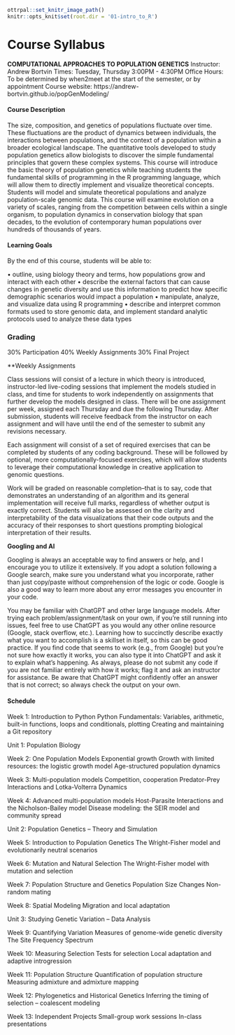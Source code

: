 ```r
ottrpal::set_knitr_image_path()
knitr::opts_knit$set(root.dir = '01-intro_to_R')
```

# Course Syllabus

**COMPUTATIONAL APPROACHES TO POPULATION GENETICS** Instructor: Andrew Bortvin Times: Tuesday, Thursday 3:00PM - 4:30PM Office Hours: To be determined by when2meet at the start of the semester, or by appointment
Course website: https://andrew-bortvin.github.io/popGenModeling/ 

#### **Course Description**

The size, composition, and genetics of populations fluctuate over time. These fluctuations are the product of dynamics between individuals, the interactions between populations, and the context of a population within a broader ecological landscape. The quantitative tools developed to study population genetics allow biologists to discover the simple fundamental principles that govern these complex systems. This course will introduce the basic theory of population genetics while teaching students the fundamental skills of programming in the R programming language, which will allow them to directly implement and visualize theoretical concepts. Students will model and simulate theoretical populations and analyze population-scale genomic data. This course will examine evolution on a variety of scales, ranging from the competition between cells within a single organism, to population dynamics in conservation biology that span decades, to the evolution of contemporary human populations over hundreds of thousands of years.

#### **Learning Goals**

By the end of this course, students will be able to:

•	outline, using biology theory and terms, how populations grow and interact with each other
•	describe the external factors that can cause changes in genetic diversity and use this information to predict how specific demographic scenarios would impact a population
•	manipulate, analyze, and visualize data using R programming
•	describe and interpret common formats used to store genomic data, and implement standard analytic protocols used to analyze these data types

### **Grading**

30% Participation
40% Weekly Assignments 
30% Final Project 


**Weekly Assignments

Class sessions will consist of a lecture in which theory is introduced, instructor-led live-coding sessions that implement the models studied in class, and time for students to work independently on assignments that further develop the models designed in class. There will be one assignment per week, assigned each Thursday and due the following Thursday. After submission, students will receive feedback from the instructor on each assignment and will have until the end of the semester to submit any revisions necessary.  

Each assignment will consist of a set of required exercises that can be completed by students of any coding background. These will be followed by optional, more computationally-focused exercises, which will allow students to leverage their computational knowledge in creative application to genomic questions. 

Work will be graded on reasonable completion–that is to say, code that demonstrates an understanding of an algorithm and its general implementation will receive full marks, regardless of whether output is exactly correct. Students will also be assessed on the clarity and interpretability of the data visualizations that their code outputs and the accuracy of their responses to short questions prompting biological interpretation of their results. 

**Googling and AI**

Googling is always an acceptable way to find answers or help, and I encourage you to utilize it extensively. If you adopt a solution following a Google search, make sure you understand what you incorporate, rather than just copy/paste without comprehension of the logic or code. Google is also a good way to learn more about any error messages you encounter in your code. 

You may be familiar with ChatGPT and other large language models. After trying each problem/assignment/task on your own, if you’re still running into issues, feel free to use ChatGPT as you would any other online resource (Google, stack overflow, etc.). Learning how to succinctly describe exactly what you want to accomplish is a skillset in itself, so this can be good practice. If you find code that seems to work (e.g., from Google) but you’re not sure how exactly it works, you can also type it into ChatGPT and ask it to explain what’s happening. As always, please do not submit any code if you are not familiar entirely with how it works; flag it and ask an instructor for assistance. Be aware that ChatGPT might confidently offer an answer that is not correct; so always check the output on your own.

#### **Schedule** 

Week 1: Introduction to Python
Python Fundamentals: Variables, arithmetic, built-in functions, loops and conditionals, plotting 
Creating and maintaining a Git repository

Unit 1: Population Biology

Week 2: One Population Models
Exponential growth
Growth with limited resources: the logistic growth model
Age-structured population dynamics

Week 3: Multi-population models
Competition, cooperation 
Predator-Prey Interactions and Lotka-Volterra Dynamics

Week 4: Advanced multi-population models
Host-Parasite Interactions and the Nicholson-Bailey model
Disease modeling: the SEIR model and community spread 

Unit 2: Population Genetics – Theory and Simulation  
	
Week 5: Introduction to Population Genetics
The Wright-Fisher model and evolutionarily neutral scenarios

Week 6: Mutation and Natural Selection 
The Wright-Fisher model with mutation and selection

Week 7: Population Structure and Genetics
Population Size Changes
Non-random mating

Week 8: Spatial Modeling 
Migration and local adaptation

Unit 3: Studying Genetic Variation – Data Analysis 

Week 9: Quantifying Variation
Measures of genome-wide genetic diversity
The Site Frequency Spectrum

Week 10: Measuring Selection
Tests for selection
Local adaptation and adaptive introgression

Week 11: Population Structure
Quantification of population structure
Measuring admixture and admixture mapping

Week 12: Phylogenetics and Historical Genetics
Inferring the timing of selection – coalescent modeling

Week 13: Independent Projects 
Small-group work sessions
In-class presentations  

















